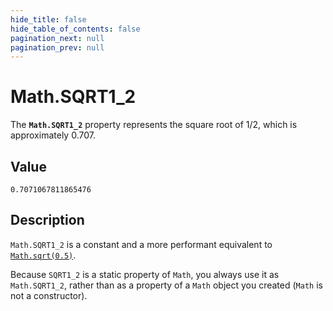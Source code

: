 ```yaml
---
hide_title: false
hide_table_of_contents: false
pagination_next: null
pagination_prev: null
---
```

# Math.SQRT1_2

The **`Math.SQRT1_2`** property represents the square root of 1/2, which is approximately 0.707.

## Value

`0.7071067811865476`

## Description

`Math.SQRT1_2` is a constant and a more performant equivalent to [`Math.sqrt(0.5)`](./sqrt.md).

Because `SQRT1_2` is a static property of `Math`, you always use it as `Math.SQRT1_2`, rather than as a property of a `Math` object you created (`Math` is not a constructor).
